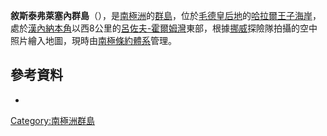 {{Coord|69|17|S|39|25|E||display=title}}

'''敘斯泰弗萊塞內群島'''（{{lang-nn|Systerflesene}}），是[[南極洲|南極洲]]的[[群島|群島]]，位於[[毛德皇后地|毛德皇后地]]的[[哈拉爾王子海岸|哈拉爾王子海岸]]，處於[[漢內納本角|漢內納本角]]以西8公里的[[呂佐夫-霍爾姆灣|呂佐夫-霍爾姆灣]]東部，根據[[挪威|挪威]]探險隊拍攝的空中照片繪入地圖，現時由[[南極條約體系|南極條約體系]]管理。

==參考資料==
*{{usgs-gazetteer}}

{{Antarctica-geo-stub}}
[[Category:南極洲群島|Category:南極洲群島]]